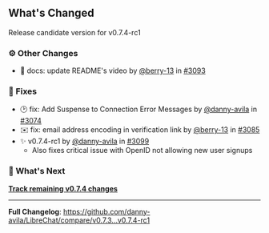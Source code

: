 ## What's Changed

Release candidate version for v0.7.4-rc1

### ⚙️ Other Changes

* 📝 docs: update README's video by [@berry-13](https://github.com/berry-13) in [#3093](https://github.com/danny-avila/LibreChat/pull/3093)

### 🔧 Fixes

* 🕑 fix: Add Suspense to Connection Error Messages by [@danny-avila](https://github.com/danny-avila) in [#3074](https://github.com/danny-avila/LibreChat/pull/3074)
* ✉️ fix: email address encoding in verification link by [@berry-13](https://github.com/berry-13) in [#3085](https://github.com/danny-avila/LibreChat/pull/3085)
* ✨ v0.7.4-rc1 by [@danny-avila](https://github.com/danny-avila) in [#3099](https://github.com/danny-avila/LibreChat/pull/3099)
  * Also fixes critical issue with OpenID not allowing new user signups


### 👀 What's Next

**[Track remaining v0.7.4 changes](https://github.com/danny-avila/LibreChat/milestone/6)**

---

**Full Changelog**: https://github.com/danny-avila/LibreChat/compare/v0.7.3...v0.7.4-rc1
